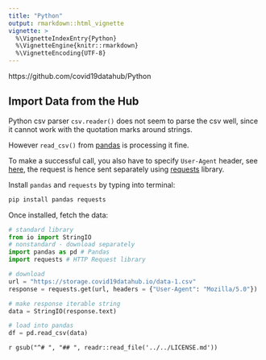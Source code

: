 ```yaml
---
title: "Python"
output: rmarkdown::html_vignette
vignette: >
  %\VignetteIndexEntry{Python}
  %\VignetteEngine{knitr::rmarkdown}
  %\VignetteEncoding{UTF-8}
---
```


https://github.com/covid19datahub/Python

## Import Data from the Hub

Python csv parser `csv.reader()` does not seem to parse the csv well,
since it cannot work with the quotation marks around strings.

However `read_csv()` from [pandas](https://pandas.pydata.org/) is processing it fine.

To make a successful call, you also have to specify `User-Agent` header, see [here](https://datascience.stackexchange.com/questions/49751/read-csv-file-directly-from-url-how-to-fix-a-403-forbidden-error), the request is hence sent separately using [requests](https://requests.readthedocs.io/en/master/) library.

Install `pandas` and `requests` by typing into terminal:

```bash
pip install pandas requests
```

Once installed, fetch the data:

```python
# standard library
from io import StringIO
# nonstandard - download separately
import pandas as pd # Pandas
import requests # HTTP Request library

# download
url = "https://storage.covid19datahub.io/data-1.csv"
response = requests.get(url, headers = {"User-Agent": "Mozilla/5.0"})

# make response iterable string
data = StringIO(response.text)

# load into pandas
df = pd.read_csv(data)
```

`r gsub("^# ", "## ", readr::read_file('../../LICENSE.md'))`
